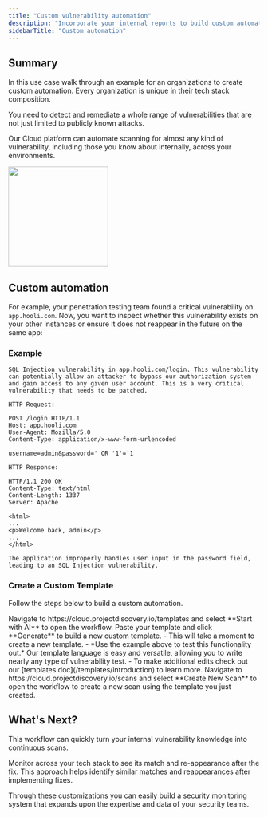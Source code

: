 ```yaml
---
title: "Custom vulnerability automation"
description: "Incorporate your internal reports to build custom automation"
sidebarTitle: "Custom automation"
---
```


## Summary 

In this use case walk through an example for an organizations to create custom automation. Every organization is unique in their tech stack composition. 

You need to detect and remediate a whole range of vulnerabilities that are not just limited to publicly known attacks. 

Our Cloud platform can automate scanning for almost any kind of vulnerability, including those you know about internally, across your environments.

<img height="200" src="/images/platform/templatecreate.png" />

## Custom automation

For example, your penetration testing team found a critical vulnerability on `app.hooli.com`. Now, you want to inspect whether this vulnerability exists on your other instances or ensure it does not reappear in the future on the same app:

### Example 
```
SQL Injection vulnerability in app.hooli.com/login. This vulnerability can potentially allow an attacker to bypass our authorization system and gain access to any given user account. This is a very critical vulnerability that needs to be patched.

HTTP Request:

POST /login HTTP/1.1
Host: app.hooli.com
User-Agent: Mozilla/5.0
Content-Type: application/x-www-form-urlencoded

username=admin&password=' OR '1'='1

HTTP Response:

HTTP/1.1 200 OK
Content-Type: text/html
Content-Length: 1337
Server: Apache

<html>
...
<p>Welcome back, admin</p>
...
</html>

The application improperly handles user input in the password field, leading to an SQL Injection vulnerability.

```
### Create a Custom Template

Follow the steps below to build a custom automation.

<Steps>
  <Step title="Open Templates">
    Navigate to https://cloud.projectdiscovery.io/templates and select **Start with AI** to open the workflow.
  </Step>
  <Step title="Add your template">
    Paste your template and click **Generate** to build a new custom template.
     - This will take a moment to create a new template.
     - *Use the example above to test this functionality out.*
  </Step>
  <Step title="Revise your template">
    Our template language is easy and versatile, allowing you to write nearly any type of vulnerability test.
      - To make additional edits check out our [templates doc](/templates/introduction) to learn more.
  </Step>
  <Step title="Build a new Scan">
    Navigate to https://cloud.projectdiscovery.io/scans and select **Create New Scan** to open the workflow to create a new scan using the template
    you just created. 
  </Step>  
</Steps>

## What's Next? 

  This workflow can quickly turn your internal vulnerability knowledge into continuous scans. 
  
  Monitor across your tech stack to see its match and re-appearance after the fix. This approach helps identify similar matches and reappearances after implementing fixes. 
  
  Through these customizations you can easily build a security monitoring system that expands upon the expertise and data of your security teams.

  